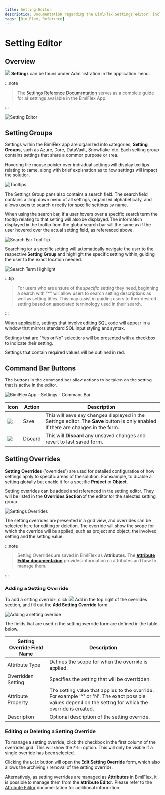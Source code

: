 ---
title: Setting Editor
description: Documentation regarding the BimlFlex Settings editor, including editor fields, action buttons, field descriptions, setting options, and overrides.
tags: [BimlFlex, Reference]
---


# Setting Editor

<InclHeaderSetting />

## Overview

<img class="icon-col m-5" src="images/svg-icons/settings.svg" /> **Settings** can be found under Administration in the application menu.
:::note


> The [Settings Reference Documentation](bimlflex-app-reference-documentation-settings-index) serves as a complete guide for all settings available in the BimlFlex App.

:::


![Setting Editor](images/settings-editor.png "Settings Editor")

## Setting Groups

Settings within the BimlFlex app are organized into categories, **Setting Groups,** such as Azure, Core, DataVault, Snowflake, etc. Each setting group contains settings that share a common purpose or area.

Hovering the mouse pointer over individual settings will display tooltips relating to same, along with brief explanation as to how settings will impact the solution.

![Tooltips](images/settings-floating-tool-tip.png "Tooltips")

The Settings Group pane also contains a search field. The search field contains a drop down menu of all settings, organized alphabetically, and allows users to search directly for specific settings by name.

When using the search bar, if a user hovers over a specific search term the tooltip relating to that setting will also be displayed. The information displayed in the tooltip from the global search bar will the same as if the user hovered over the actual setting field, as referenced above.

![Search Bar Tool Tip](images/search-tool-tip.png "Search Bar Tool Tips")

Searching for a specific setting will automatically navigate the user to the respective **Setting Group** and highlight the specific setting within, guiding the user to the exact location needed.

![Search Term Highlight](images/search-highlight.gif "Search Term Highlight")
:::tip


> For users who are unsure of the *specific* setting they need, beginning a search with "*" will allow users to search setting descriptions as well as setting titles.
> This may assist in guiding users to their desired setting based on associated terminology used in their search.

:::


When applicable, settings that involve editing SQL code will appear in a window that mirrors standard SQL input styling and syntax.

Settings that are "Yes or No" selections will be presented with a checkbox to indicate their setting.

Settings that contain required values will be outlined in red.

## Command Bar Buttons

The buttons in the command bar allow actions to be taken on the setting that is active in the editor.

![BimlFlex App - Settings - Command Bar](images/bfx-settings-command-bar.png "BimlFlex App - Settings - Command Bar")

| Icon                                       | Action  | Description                                                                                                  |
| ------------------------------------------ | ------- | ------------------------------------------------------------------------------------------------------------ |
| <div class="icon-col m-5"><img src="images/svg-icons/save.svg" /></div>    | Save    | This will save any changes displayed in the Settings editor. The **Save** button is only enabled if there are changes in the form. |
| <div class="icon-col m-5"><img src="images/svg-icons/discard.svg" /></div> | Discard | This will **Discard** any unsaved changes and revert to last saved form. |

## Setting Overrides

**Setting Overrides** ('overrides') are used for detailed configuration of how settings apply to specific areas of the solution. For example, to disable a setting globally but enable it for a specific **Project** or **Object**.

Setting overrides can be added and referenced in the setting editor. They will be listed in the **Overrides Section** of the editor for the selected setting group.

![Settings Overrides](images/bimlflex-app-settings-overrides.64566.png "Settings Overrides")

The setting overrides are presented in a grid view, and overrides can be selected here for editing or deletion. The override will show the scope for which the override will be applied, such as project and object, the involved setting and the setting value.
:::note


> Setting Overrides are saved in BimlFlex as **Attributes**. The [**Attribute Editor documentation**](bimlflex-attribute-editor) provides information on attributes and how to manage them.

:::


### Adding a Setting Override

To add a setting override, click <img class="icon-col m-5" src="images/svg-icons/add.svg" /> Add in the top right of the overrides section, and fill out the **Add Setting Override** form.

![Adding a setting override](images/bfx-setting-editor-overrides.png "Adding a setting override")

The fields that are used in the setting override form are defined in the table below.

| Setting Override Field Name | Description          |
| --------------------------- | --------------------------- |
| Attribute Type              | Defines the scope for when the override is applied.                                                                      |
| Overridden Setting          | Specifies the setting that will be overridden.                                                                           |
| Attribute Property          | The setting value that applies to the override. For example 'Y' or 'N'. The exact possible values depend on the setting for which the override is created.                   |
| Description                 | Optional description of the setting override.                                                                            |

### Editing or Deleting a Setting Override

To manage a setting override, click the checkbox in the first column of the overrides grid. This will show the `Edit` option. This will only be visible if a single override has been selected.

Clicking the `Edit` button will open the **Edit Setting Override** form, which also allows the archiving / removal of the setting override.

Alternatively, as setting overrides are managed as **Attributes** in BimlFlex, it is possible to manage them from the **Attribute Editor**. Please refer to the [Attribute Editor](bimlflex-attribute-editor) documentation for additional information.
